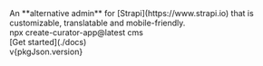 
<div className="min-h-screen px-4">
  <div>
    <img src={banner.src} alt="" className="max-w-3xl object-contain mx-auto mt-12" />
  </div>

<div className="text-3xl text-slate-700 text-center max-w-2xl mx-auto mt-12 [&_a]:text-indigo-500">
  An **alternative admin** for [Strapi](https://www.strapi.io) that is
  customizable, translatable and mobile-friendly.
</div>

<div className="flex flex-col items-center">
  <div className="flex flex-col items-center mt-12 font-mono font-bold text-indigo-500 bg-indigo-50 p-4 rounded-md">
    npx create-curator-app@latest cms
  </div>
  <div className="mt-12 [&_a]:block [&_a]:text-white [&_a]:bg-indigo-600 [&_a]:px-4 [&_a]:py-3 [&_a]:rounded-full [&_a]:shadow-lg">
    [Get started](./docs)
  </div>
  <div className="mt-4 font-mono">v{pkgJson.version}</div>
</div>

  <div className="mt-24 mb-12">
    <img src={preview.src} alt="" className="w-full max-w-screen-xl mx-auto mt-12" />
  </div>
</div>
